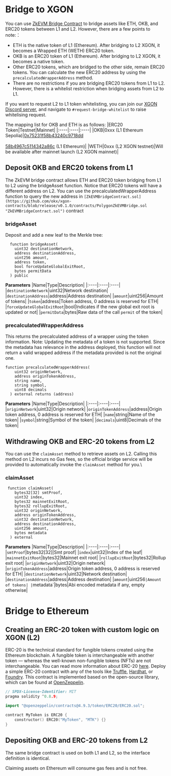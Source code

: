 # Bridge to XGON
You can use [ZkEVM Bridge Contract](https://github.com/okx/xgon-contracts/blob/release/v0.1.0/contracts/PolygonZkEVMBridge.sol "ZkEVM Bridge Contract") to bridge assets like ETH, OKB, and ERC20 tokens between L1 and L2. However, there are a few points to note:：
- ETH is the native token of L1 (Ethereum). After bridging to L2 XGON, it becomes a Wrapped ETH (WETH) ERC20 token.
- OKB is an ERC20 token of L1 (Ethereum). After bridging to L2 XGON, it becomes a native token.
- Other ERC20 tokens, which are bridged to the other side, remain ERC20 tokens. You can calculate the new ERC20 address by using the `precalculatedWrapperAddress` method.
- There are no restrictions if you are bridging ERC20 tokens from L1 to L2. However, there is a whitelist restriction when bridging assets from L2 to L1. 

<Tip title="Note">If you want to request L2 to L1 token whitelisting, you can join our [XGON Discord server](https://discord.gg/xgon "XGON Discord server"), and navigate to `#request-bridge-whitelist` to raise whitelising request.</Tip>

The mapping list for OKB and ETH is as follows:
|ERC20 Token|Testnet|Mainnet|
|:----|:----|:----|
|OKB|0xxx (L1 Ethereum Sepolia)|[0x75231f58b43240c9718dd<br></br>58b4967c5114342a86c](https://etherscan.io/address/0x75231f58b43240c9718dd58b4967c5114342a86c "0x75231f58b43240c9718dd58b4967c5114342a86c") (L1 Ethereum)|
|WETH|0xxx (L2 XGON testnet)|Will be available after mainnet launch (L2 XGON mainnet)|

## Deposit OKB and ERC20 tokens from L1
The ZkEVM bridge contract allows ETH and ERC20 token bridging from L1 to L2 using the bridgeAsset function. Notice that ERC20 tokens will have a different address on L2. You can use the precalculatedWrapperAddress function to query the new address in `[ZkEVMBridgeContract.sol](https://github.com/okx/xgon-contracts/blob/release/v0.1.0/contracts/PolygonZkEVMBridge.sol "ZkEVMBridgeContract.sol")` contract

### bridgeAsset
Deposit and add a new leaf to the Merkle tree:
```solidity
  function bridgeAsset(
    uint32 destinationNetwork,
    address destinationAddress,
    uint256 amount,
    address token,
    bool forceUpdateGlobalExitRoot,
    bytes permitData
  ) public
```
**Parameters**
|Name|Type|Description|
|:----|:----|:----|
|`destinationNetwork`|uint32|Network destination|
|`destinationAddress`|address|Address destination|
|`amount`|uint256|Amount of tokens|
|`token`|address|Token address, 0 address is reserved for ETH|
|`forceUpdateGlobalExitRoot`|bool|Indicates if the new global exit root is updated or not|
|`permitData`|bytes|Raw data of the call `permit` of the token|

### precalculatedWrapperAddress
This returns the precalculated address of a wrapper using the token information.
Note: Updating the metadata of a token is not supported.
Since the metadata has relevance in the address deployed, this function will not return a valid wrapped address if the metadata provided is not the original one.
```solidity
function precalculatedWrapperAddress(
    uint32 originNetwork,
    address originTokenAddress,
    string name,
    string symbol,
    uint8 decimals
  ) external returns (address)
```
**Parameters**
|Name|Type|Description|
|:----|:----|:----|
|`originNetwork`|uint32|Origin network|
|`originTokenAddress`|address|Origin token address, 0 address is reserved for ETH|
|`name`|string|Name of the token|
|`symbol`|string|Symbol of the token|
|`decimals`|uint8|Decimals of the token|

## Withdrawing OKB and ERC-20 tokens from L2
You can use the `claimAsset` method to retrieve assets on L2. Calling this method on L2 incurs no Gas fees, so the official bridge service will be provided to automatically invoke the `claimAsset` method for you.\

### claimAsset
```solidity
 function claimAsset(
    bytes32[32] smtProof,
    uint32 index,
    bytes32 mainnetExitRoot,
    bytes32 rollupExitRoot,
    uint32 originNetwork,
    address originTokenAddress,
    uint32 destinationNetwork,
    address destinationAddress,
    uint256 amount,
    bytes metadata
  ) external
```
**Parameters**
|Name|Type|Description|
|:----|:----|:----|
|`smtProof`|bytes32[32]|Smt proof|
|`index`|uint32|Index of the leaf|
|`mainnetExitRoot`|bytes32|Mainnet exit root|
|`rollupExitRoot`|bytes32|Rollup exit root|
|`originNetwork`|uint32|Origin network|
|`originTokenAddress`|address|Origin token address, 0 address is reserved for ETH|
|`destinationNetwork`|uint32|Network destination|
|`destinationAddress`|address|Address destination|
|`amount`|uint256`|Amount of tokens|
|`metadata`|bytes|Abi encoded metadata if any, empty otherwise|

# Bridge to Ethereum
## Creating an ERC-20 token with custom logic on XGON (L2)
ERC-20 is the technical standard for fungible tokens created using the Ethereum blockchain. A fungible token is interchangeable with another token — whereas the well-known non-fungible tokens (NFTs) are not interchangeable.
You can read more information about ERC-20 [here](https://ethereum.org/en/developers/docs/standards/tokens/erc-20/ "here").
Deploy a simple ERC-20 contract with any of the tools like [Truffle](/developer/smart-contract/deploy-with-truffle "Truffle"), [Hardhat](/developer/smart-contract/deploy-with-hardhat "Hardhat"), or [Foundry](/developer/smart-contract/deploy-with-foundry "Foundry"). This contract is implemented based on the open-source library, which can be found at [OpenZeppelin](https://www.openzeppelin.com/contracts# "OpenZeppelin").
```go
// SPDX-License-Identifier: MIT
pragma solidity ^0.8.9;

import "@openzeppelin/contracts@4.9.3/token/ERC20/ERC20.sol";

contract MyToken is ERC20 {
    constructor() ERC20("MyToken", "MTK") {}
}
```

## Depositing OKB and ERC-20 tokens from L2
The same bridge contract is used on both L1 and L2, so the interface definition is identical.


<Tip title="Note">Claiming assets on Ethereum will consume gas fees and is not free.</Tip>